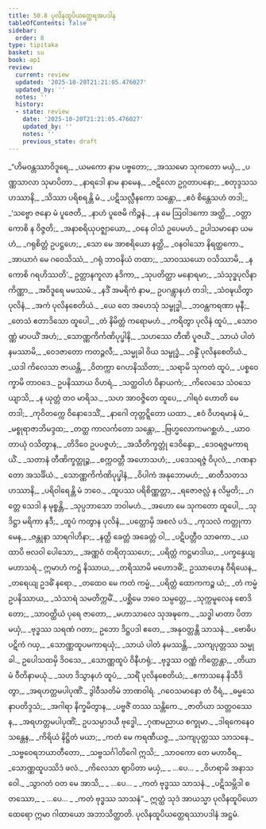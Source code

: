 ```yaml
---
title: 50.8 ပုလိနထူပိယတ္ထေရအပဒါန
tableOfContents: false
sidebar:
  order: 8
type: tipitaka
basket: su
book: ap1
review:
  current: review
  updated: '2025-10-20T21:21:05.476027'
  updated_by: ''
  notes: ''
  history:
  - state: review
    date: '2025-10-20T21:21:05.476027'
    updated_by: ''
    notes: ''
    previous_state: draft
---
```



<DynamicBreadcrumb />


<ReviewStatus review={frontmatter.review} showDetails={true} />

<HypothesisAnnotation frontmatter={frontmatter} />

<Division number="57" book="ap1" e="ch" v="20" p="433">

<Paragraph number="6500" type="verses" book="ap1">
_“ဟိမဝန္တဿာဝိဒူရေ,_  
_ယမကော နာမ ပဗ္ဗတော;_  
_အဿမော သုကတော မယှံ,_  
_ပဏ္ဏသာလာ သုမာပိတာ._  

</Paragraph>

</Division>
<Division number="58" book="ap1" e="ch" v="20" p="433">

<Paragraph number="6501" type="verses" book="ap1">
_နာရဒေါ နာမ နာမေန,_  
_ဇဋိလော ဥဂ္ဂတာပနော;_  
_စတုဒ္ဒသသဟဿာနိ,_  
_သိဿာ ပရိစရန္တိ မံ._  

</Paragraph>

</Division>
<Division number="59" book="ap1" e="ch" v="20" p="434">

<Paragraph number="6502" type="verses" book="ap1">
_ပဋိသလ္လီနကော သန္တော,_  
_ဧဝံ စိန္တေသဟံ တဒါ;_  
_‘သဗ္ဗော ဇနော မံ ပူဇေတိ,_  
_နာဟံ ပူဇေမိ ကိဉ္စနံ._  

</Paragraph>

</Division>
<Division number="60" book="ap1" e="ch" v="20" p="434">

<Paragraph number="6503" type="verses" book="ap1">
_န မေ ဩဝါဒကော အတ္ထိ,_  
_ဝတ္တာ ကောစိ န ဝိဇ္ဇတိ;_  
_အနာစရိယုပဇ္ဈာယော,_  
_ဝနေ ဝါသံ ဥပေမဟံ._  

</Paragraph>

</Division>
<Division number="61" book="ap1" e="ch" v="20" p="434">

<Paragraph number="6504" type="verses" book="ap1">
ဥပါသမာနော ယမဟံ,_  
_ဂရုစိတ္တံ ဥပဋ္ဌဟေ;_  
_သော မေ အာစရိယော နတ္ထိ,_  
_ဝနဝါသော နိရတ္ထကော._  

</Paragraph>

</Division>
<Division number="62" book="ap1" e="ch" v="20" p="434">

<Paragraph number="6505" type="verses" book="ap1">
_အာယာဂံ မေ ဂဝေသိဿံ,_  
_ဂရုံ ဘာဝနိယံ တထာ;_  
_သာဝဿယော ဝသိဿာမိ,_  
_န ကောစိ ဂရဟိဿတိ’._  

</Paragraph>

</Division>
<Division number="63" book="ap1" e="ch" v="20" p="434">

<Paragraph number="6506" type="verses" book="ap1">
ဥတ္တာနကူလာ နဒိကာ,_  
_သုပတိတ္ထာ မနောရမာ;_  
_သံသုဒ္ဓပုလိနာကိဏ္ဏာ,_  
_အဝိဒူရေ မမဿမံ._  

</Paragraph>

</Division>
<Division number="64" book="ap1" e="ch" v="20" p="434">

<Paragraph number="6507" type="verses" book="ap1">
_နဒိံ အမရိကံ နာမ,_  
ဥပဂန္တွာနဟံ တဒါ;_  
_သံဝဍ္ဎယိတွာ ပုလိနံ,_  
_အကံ ပုလိနစေတိယံ._  

</Paragraph>

</Division>
<Division number="65" book="ap1" e="ch" v="20" p="434">

<Paragraph number="6508" type="verses" book="ap1">
_ယေ တေ အဟေသုံ သမ္ဗုဒ္ဓါ,_  
_ဘဝန္တကရဏာ မုနီ;_  
_တေသံ ဧတာဒိသော ထူပေါ,_  
_တံ နိမိတ္တံ ကရောမဟံ._  

</Paragraph>

</Division>
<Division number="66" book="ap1" e="ch" v="20" p="434">

<Paragraph number="6509" type="verses" book="ap1">
_ကရိတွာ ပုလိနံ ထူပံ,_  
_သောဝဏ္ဏံ မာပယိံ အဟံ;_  
_သောဏ္ဏကိင်္ကဏိပုပ္ဖါနိ,_  
_သဟဿေ တီဏိ ပူဇယိံ._  

</Paragraph>

</Division>
<Division number="67" book="ap1" e="ch" v="20" p="434">

<Paragraph number="6510" type="verses" book="ap1">
_သာယံ ပါတံ နမဿာမိ,_  
_ဝေဒဇာတော ကတဉ္ဇလီ;_  
_သမ္မုခါ ဝိယ သမ္ဗုဒ္ဓံ,_  
_ဝန္ဒိံ ပုလိနစေတိယံ._  

</Paragraph>

</Division>
<Division number="68" book="ap1" e="ch" v="20" p="434">

<Paragraph number="6511" type="verses" book="ap1">
_ယဒါ ကိလေသာ ဇာယန္တိ,_  
_ဝိတက္ကာ ဂေဟနိဿိတာ;_  
_သရာမိ သုကတံ ထူပံ,_  
_ပစ္စဝေက္ခာမိ တာဝဒေ._  

</Paragraph>

</Division>
<Division number="69" book="ap1" e="ch" v="20" p="434">

<Paragraph number="6512" type="verses" book="ap1">
ဥပနိဿာယ ဝိဟရံ,_  
_သတ္ထဝါဟံ ဝိနာယကံ;_  
_ကိလေသေ သံဝသေယျာသိ,_  
_န ယုတ္တံ တဝ မာရိသ._  

</Paragraph>

</Division>
<Division number="70" book="ap1" e="ch" v="20" p="434">

<Paragraph number="6513" type="verses" book="ap1">
_သဟ အာဝဇ္ဇိတေ ထူပေ,_  
_ဂါရဝံ ဟောတိ မေ တဒါ;_  
_ကုဝိတက္ကေ ဝိနောဒေသိံ,_  
_နာဂေါ တုတ္တဋ္ဋိတော ယထာ._  

</Paragraph>

</Division>
<Division number="71" book="ap1" e="ch" v="20" p="434">

<Paragraph number="6514" type="verses" book="ap1">
_ဧဝံ ဝိဟရမာနံ မံ,_  
_မစ္စုရာဇာဘိမဒ္ဒထ;_  
_တတ္ထ ကာလင်္ကတော သန္တော,_  
_ဗြဟ္မလောကမဂစ္ဆဟံ._  

</Paragraph>

</Division>
<Division number="72" book="ap1" e="ch" v="20" p="435">

<Paragraph number="6515" type="verses" book="ap1">
_ယာဝတာယုံ ဝသိတွာန,_  
_တိဒိဝေ ဥပပဇ္ဇဟံ;_  
_အသီတိက္ခတ္တုံ ဒေဝိန္ဒော,_  
_ဒေဝရဇ္ဇမကာရယိံ._  

</Paragraph>

</Division>
<Division number="73" book="ap1" e="ch" v="20" p="435">

<Paragraph number="6516" type="verses" book="ap1">
_သတာနံ တီဏိက္ခတ္တုဉ္စ,_  
_စက္ကဝတ္တီ အဟောသဟံ;_  
_ပဒေသရဇ္ဇံ ဝိပုလံ,_  
_ဂဏနာတော အသင်္ခိယံ._  

</Paragraph>

</Division>
<Division number="74" book="ap1" e="ch" v="20" p="435">

<Paragraph number="6517" type="verses" book="ap1">
_သောဏ္ဏကိင်္ကဏိပုပ္ဖါနံ,_  
_ဝိပါကံ အနုဘောမဟံ;_  
_ဓာတီသတသဟဿာနိ,_  
_ပရိဝါရေန္တိ မံ ဘဝေ._  

</Paragraph>

</Division>
<Division number="75" book="ap1" e="ch" v="20" p="435">

<Paragraph number="6518" type="verses" book="ap1">
_ထူပဿ ပရိစိဏ္ဏတ္တာ,_  
_ရဇောဇလ္လံ န လိမ္ပတိ;_  
_ဂတ္တေ သေဒါ န မုစ္စန္တိ,_  
_သုပ္ပဘာသော ဘဝါမဟံ._  

</Paragraph>

</Division>
<Division number="76" book="ap1" e="ch" v="20" p="435">

<Paragraph number="6519" type="verses" book="ap1">
_အဟော မေ သုကတော ထူပေါ,_  
_သုဒိဋ္ဌာ မရိကာ နဒီ;_  
_ထူပံ ကတွာန ပုလိနံ,_  
_ပတ္တောမှိ အစလံ ပဒံ._  

</Paragraph>

</Division>
<Division number="77" book="ap1" e="ch" v="20" p="435">

<Paragraph number="6520" type="verses" book="ap1">
_ကုသလံ ကတ္တုကာမေန,_  
_ဇန္တုနာ သာရဂါဟိနာ;_  
_နတ္ထိ ခေတ္တံ အခေတ္တံ ဝါ,_  
_ပဋိပတ္တီဝ သာဓကာ._  

</Paragraph>

</Division>
<Division number="78" book="ap1" e="ch" v="20" p="435">

<Paragraph number="6521" type="verses" book="ap1">
_ယထာပိ ဗလဝါ ပေါသော,_  
_အဏ္ဏဝံ တရိတုဿဟေ;_  
_ပရိတ္တံ ကဋ္ဌမာဒါယ,_  
_ပက္ခန္ဒေယျ မဟာသရံ._  

</Paragraph>

</Division>
<Division number="79" book="ap1" e="ch" v="20" p="435">

<Paragraph number="6522" book="ap1">
ဣမာဟံ ကဋ္ဌံ နိဿာယ,_  
_တရိဿာမိ မဟောဒဓိံ;_  
ဥဿာဟေန ဝီရိယေန,_  
_တရေယျ ဥဒဓိံ နရော._  

</Paragraph>

</Division>
<Division number="80" book="ap1" e="ch" v="20" p="435">

<Paragraph number="6523" type="verses" book="ap1">
_တထေဝ မေ ကတံ ကမ္မံ,_  
_ပရိတ္တံ ထောကကဉ္စ ယံ;_  
_တံ ကမ္မံ ဥပနိဿာယ,_  
_သံသာရံ သမတိက္ကမိံ._  

</Paragraph>

</Division>
<Division number="81" book="ap1" e="ch" v="20" p="435">

<Paragraph number="6524" type="verses" book="ap1">
_ပစ္ဆိမေ ဘဝေ သမ္ပတ္တေ,_  
_သုက္ကမူလေန စောဒိတော;_  
_သာဝတ္ထိယံ ပုရေ ဇာတော,_  
_မဟာသာလေ သုအဍ္ဎကေ._  

</Paragraph>

</Division>
<Division number="82" book="ap1" e="ch" v="20" p="435">

<Paragraph number="6525" type="verses" book="ap1">
_သဒ္ဓါ မာတာ ပိတာ မယှံ,_  
_ဗုဒ္ဓဿ သရဏံ ဂတာ;_  
ဥဘော ဒိဋ္ဌပဒါ ဧတေ,_  
_အနုဝတ္တန္တိ သာသနံ._  

</Paragraph>

</Division>
<Division number="83" book="ap1" e="ch" v="20" p="435">

<Paragraph number="6526" type="verses" book="ap1">
_ဗောဓိပပဋိကံ ဂယှ,_  
_သောဏ္ဏထူပမကာရယုံ;_  
_သာယံ ပါတံ နမဿန္တိ,_  
_သကျပုတ္တဿ သမ္မုခါ._  

</Paragraph>

</Division>
<Division number="84" book="ap1" e="ch" v="20" p="436">

<Paragraph number="6527" type="verses" book="ap1">
ဥပေါသထမှိ ဒိဝသေ,_  
_သောဏ္ဏထူပံ ဝိနီဟရုံ;_  
_ဗုဒ္ဓဿ ဝဏ္ဏံ ကိတ္တေန္တာ,_  
_တိယာမံ ဝီတိနာမယုံ._  

</Paragraph>

</Division>
<Division number="85" book="ap1" e="ch" v="20" p="436">

<Paragraph number="6528" type="verses" book="ap1">
_သဟ ဒိသွာနဟံ ထူပံ,_  
_သရိံ ပုလိနစေတိယံ;_  
_ဧကာသနေ နိသီဒိတွာ,_  
_အရဟတ္တမပါပုဏိံ._  


</Paragraph>
</Division>

<Paragraph number="6529" type="center" book="ap1">
ဒွါဝီသတိမံ ဘာဏဝါရံ.


</Paragraph>

<Division number="86" book="ap1" e="ch" v="20" p="436">

<Paragraph number="6530" type="verses" book="ap1">
_ဂဝေသမာနော တံ ဝီရံ,_  
_ဓမ္မသေနာပတိဒ္ဒသံ;_  
_အဂါရာ နိက္ခမိတွာန,_  
_ပဗ္ဗဇိံ တဿ သန္တိကေ._  

</Paragraph>

</Division>
<Division number="87" book="ap1" e="ch" v="20" p="436">

<Paragraph number="6531" type="verses" book="ap1">
_ဇာတိယာ သတ္တဝဿေန,_  
_အရဟတ္တမပါပုဏိံ;_  
ဥပသမ္ပာဒယီ ဗုဒ္ဓေါ,_  
_ဂုဏမညာယ စက္ခုမာ._  

</Paragraph>

</Division>
<Division number="88" book="ap1" e="ch" v="20" p="436">

<Paragraph number="6532" type="verses" book="ap1">
_ဒါရကေနေဝ သန္တေန,_  
_ကိရိယံ နိဋ္ဌိတံ မယာ;_  
_ကတံ မေ ကရဏီယဇ္ဇ,_  
_သကျပုတ္တဿ သာသနေ._  

</Paragraph>

</Division>
<Division number="89" book="ap1" e="ch" v="20" p="436">

<Paragraph number="6533" type="verses" book="ap1">
_သဗ္ဗဝေရဘယာတီတော,_  
_သဗ္ဗသင်္ဂါတိဂေါ ဣသိ;_  
_သာဝကော တေ မဟာဝီရ,_  
_သောဏ္ဏထူပဿိဒံ ဖလံ._  

</Paragraph>

</Division>
<Division number="90" book="ap1" e="ch" v="20" p="436">

<Paragraph number="6534" type="verses" book="ap1">
_ကိလေသာ ဈာပိတာ မယှံ,_  
_ …ပေ… _  
_ဝိဟရာမိ အနာသဝေါ._  

</Paragraph>

</Division>
<Division number="91" book="ap1" e="ch" v="20" p="436">

<Paragraph number="6535" type="verses" book="ap1">
_သွာဂတံ ဝတ မေ အာသိ,_  
_ …ပေ… _  
_ကတံ ဗုဒ္ဓဿ သာသနံ._  

</Paragraph>

</Division>
<Division number="92" book="ap1" e="ch" v="20" p="436">

<Paragraph number="6536" type="verses" book="ap1">
_ပဋိသမ္ဘိဒါ စတဿော,_  
_ …ပေ… _  
_ကတံ ဗုဒ္ဓဿ သာသနံ”._  

</Paragraph>

<Paragraph number="6537" book="ap1">
ဣတ္ထံ သုဒံ အာယသ္မာ ပုလိနထူပိယော ထေရော ဣမာ ဂါထာယော အဘာသိတ္ထာတိ.

</Paragraph>
</Division>

<Paragraph number="6538" type="center" book="ap1">
ပုလိနထူပိယတ္ထေရဿာပဒါနံ အဋ္ဌမံ.
</Paragraph>